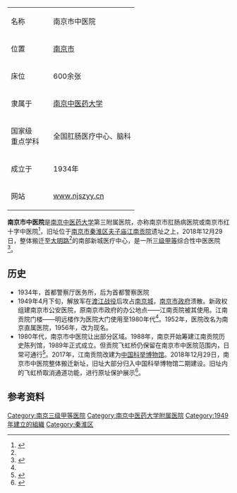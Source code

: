 {|class="infobox" style="width:20em;" 
|style="width:5em"|名称
|南京市中医院
|-
|位置
|{{CHN}}[[南京市|南京市]]
|-
|床位
|600余张
|-
|隶属于
|[[南京中医药大学|南京中医药大学]]
|-
|国家级<br />重点学科
|全国肛肠医疗中心、脑科
|-
|成立于
|1934年
|-
|网站
|[http://www.njszyy.cn www.njszyy.cn] {{Wayback|url=http://www.njszyy.cn/ |date=20201125163630 }}
|}

'''南京市中医院'''是[[南京中医药大学|南京中医药大学]]第三附属医院，亦称南京市肛肠病医院或南京市红十字中医院<ref>{{Cite book|title=南京卫生年鉴.2011|last=《南京卫生年鉴》编辑委员会编|first=|publisher=扬州：广陵书社|year=2011.12|isbn=7-80694-791-4|location=|pages=293-295}}</ref>，旧址位于[[南京市|南京市]][[秦淮区|秦淮区]][[夫子庙|夫子庙]][[江南贡院|江南贡院]]遗址之上，2018年12月29日，整体搬迁至[[大明路_(南京)|大明路]]<ref name="a1"/>的南部新城医疗中心，是一所[[三级甲等|三级甲等]]综合性中医医院<ref>{{Cite web |url=http://www.njszyy.cn/ |title=南京中医院介绍 |access-date=2019-09-25 |archive-date=2020-11-25 |archive-url=https://web.archive.org/web/20201125163630/http://njszyy.cn/ |dead-url=no }}</ref>。

== 历史 ==

*1934年，首都警察厅医务所，后为首都警察医院
*1949年4月下旬，解放军在[[渡江战役|渡江战役]]后攻占[[南京城|南京城]]，[[南京市政府_(中华民国)|南京市政府]]溃散。新政权组建南京市公安医院，原南京市政府的办公地点——江南贡院被其使用。江南贡院门楼——明远楼作为医院大门使用至1980年代<ref name="a2"/>。1952年，医院改名为南京直属医院，1956年，改为现名。
*1980年代，南京市中医院让出部分区域。1988年，南京开始筹建江南贡院历史陈列馆，1989年正式成立。但贡院飞虹桥仍保留在南京市中医院范围内，日常可通行<ref name="a2">{{Cite web|url=http://www.njszyy.cn/about/about2.aspx|title=金陵路上的变迁|accessdate=2019-09-25|author=|date=|work=|publisher=南京市中医院网站|language=Zh-hans|archive-date=2021-02-22|archive-url=https://web.archive.org/web/20210222083357/http://www.njszyy.cn/about/about2.aspx|dead-url=no}}</ref>。2017年，江南贡院改建为[[中国科举博物馆|中国科举博物馆]]。2018年12月29日，南京市中医院整体搬迁新址，旧址大部分归入中国科举博物馆二期建设。旧址内的飞虹桥取消通道功能，进行原址保护展示<ref name="a1">{{Cite web|url=http://js.people.com.cn/n2/2018/1221/c360306-32434763.html|title=南京市中医院29日搬家 旧址变身科举博物馆|accessdate=2019-09-25|author=张明、莫禹凡、刘峻、赵丹丹、余乐|date=2018-12-21|work=责编：萧潇、张鑫|publisher=人民网，来源：现代快报|language=Zh-hans|archive-date=2019-09-25|archive-url=https://web.archive.org/web/20190925053652/http://js.people.com.cn/n2/2018/1221/c360306-32434763.html|dead-url=no}}</ref>。

==参考资料==
{{reflist}}

[[Category:南京三级甲等医院|Category:南京三级甲等医院]]
[[Category:南京中医药大学附属医院|Category:南京中医药大学附属医院]]
[[Category:1949年建立的組織|Category:1949年建立的組織]]
[[Category:秦淮区|Category:秦淮区]]